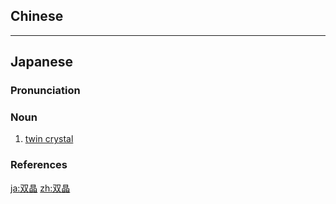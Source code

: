{{also|雙晶}}
==Chinese==
{{zh-see|雙晶}}

----

==Japanese==
{{wikipedia|lang=ja}}
{{ja-kanjitab|そう|しょう|yomi=o}}

===Pronunciation===
{{ja-pron|yomi=o|そうしょう|acc=0|acc_ref=DJR}}

===Noun===
{{ja-noun|kyu=雙晶|そうしょう|hhira=さうしやう}}

# {{lb|sort=そうしょう|ja|crystallography}} [[twin crystal]]

===References===
<references/>

[[ja:双晶]]
[[zh:双晶]]